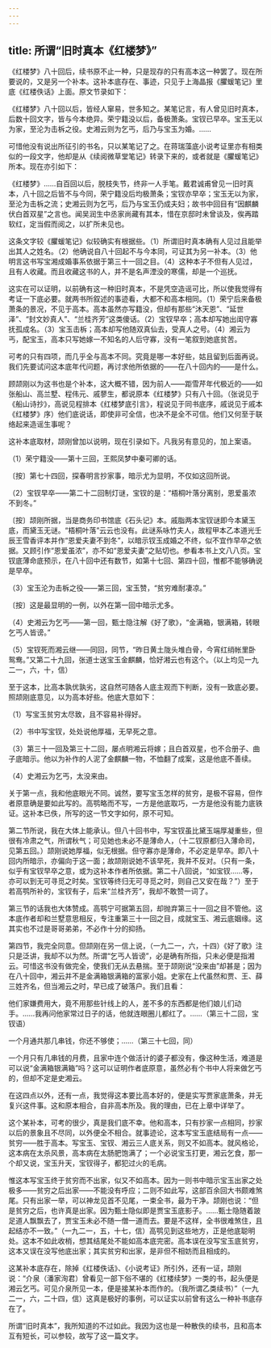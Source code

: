 ```yaml
---
---
---
```

title: 所谓“旧时真本《红楼梦》”
---




《红楼梦》八十回后，续书原不止一种，只是现存的只有高本这一种罢了。现在所要说的，又是另一个补本。这补本底存在、事迹，只见于上海晶报《臞蝯笔记》里底《红楼佚话》上面。原文节录如下：

《红楼梦》八十回以后，皆经人窜易，世多知之。某笔记言，有人曾见旧时真本，后数十回文字，皆与今本绝异。荣宁籍没以后，备极萧条。宝钗已早卒。宝玉无以为家，至沦为击柝之役。史湘云则为乞丐，后乃与宝玉为婚。……

可惜他没有说出所征引的书名，只以某笔记了之。在蒋瑞藻底小说考证里亦有相类似的一段文字，他却是从《续阅微草堂笔记》转录下来的，或者就是《臞蝯笔记》所本。现在亦引如下：

《红楼梦》……自百回以后，脱枝失节，终非一人手笔。戴君诚甫曾见一旧时真本，八十回之后皆不与今同，荣宁籍没后均极萧条；宝钗亦早卒；宝玉无以为家，至沦为击柝之流；史湘云则为乞丐，后乃与宝玉仍成夫妇；故书中回目有“因麒麟伏白首双星”之言也。闻吴润生中丞家尚藏有其本，惜在京邸时未曾谈及，俟再踏软红，定当假而阅之，以扩所未见也。

这条文字较《臞蝯笔记》似较确实有根据些。（1）所谓旧时真本确有人见过且能举出其人之姓名。（2）他确说自八十回起不与今本同，可证其为另一补本。（3）他明言这书写宝湘成婚事系依据于第三十一回之目。（4）这种本子不但有人见过，且有人收藏。而且收藏这书的人，并不是名声湮没的寒儒，却是一个巡抚。

这实在可以证明，以前确有这一种旧时真本，不是凭空造谣可比，所以使我觉得有考证一下底必要。就两书所叙述的事迹看，大都不和高本相同。（1）荣宁后来备极萧条的景况，不见于高本。高本虽然亦写籍没，但却有那些“沐天恩”、“延世泽”、“封文妙真人”、“兰桂齐芳”这类傻话。（2）宝钗早卒；高本却写她出闺守寡抚孤成名。（3）宝玉击柝；高本却写他随双真仙去，受真人之号。（4）湘云为丐，配宝玉，高本只写她嫁一不知名的人后守寡，没有一笔叙到她底贫苦。

可考的只有四项，而几乎全与高本不同。究竟是哪一本好些，姑且留到后面再说。我们先要试问这本底年代问题，再讨求他所依据的——在八十回内的——是什么。

顾颉刚以为这书也是个补本，这大概不错，因为前人——距雪芹年代极近的——如张船山、高兰墅、程伟元、戚蓼生，都说原本《红楼梦》只有八十回。（张说见于《船山诗抄》，高说见程排本《红楼梦底引言》，程说见于同书底序，戚说见于戚本《红楼梦》序）他们底说话，即使非可全信，也决不是全不可信。他们又何至于联络起来造谣生事呢？

这补本底取材，颉刚曾加以说明，现在引录如下。凡我另有意见的，加上案语。

（1）荣宁籍没——第十三回，王熙凤梦中秦可卿的话。

〔按〕第七十四回，探春明言抄家事，暗示尤为显明，不仅如这回所说。

（2）宝钗早卒——第二十二回制灯谜，宝钗的是：“梧桐叶落分离别，恩爱虽浓不到冬。”

〔按〕颉刚所据，当是商务印书馆底《石头记》本。戚脂两本宝钗谜即今本黛玉底，而黛玉无谜。“梧桐叶落”云云也没有。此谜系咏竹夫人，故程甲本乙本道光壬辰王雪香评本并作“恩爱夫妻不到冬”，以暗示钗玉成婚之不终，似不宜作早卒之依据。又顾引作“恩爱虽浓”，亦不如“恩爱夫妻”之贴切也。参看本书上文八八页。宝钗底薄命底预示，在八十回中还有数节，如第十七回、第四十回，惟都不能够确说是早卒。

（3）宝玉沦为击柝之役——第三回，宝玉赞，“贫穷难耐凄凉。”

〔按〕这是最显明的一例，以外在第一回中暗示尤多。

（4）史湘云为乞丐——第一回，甄士隐注解《好了歌》，“金满箱，银满箱，转眼乞丐人皆谤。”

（5）宝钗死而湘云继——同回，同节，“昨日黄土陇头堆白骨，今宵红绡帐里卧鸳鸯。”又第二十九回，张道士送宝玉金麒麟，恰好湘云也有这个。（以上均见一九二一，六，十，信）

至于这本，比高本孰优孰劣，这自然可随各人底主观而下判断，没有一致底必要。照颉刚底意见，以为高本好些。他底大意如下：

（1）写宝玉贫穷太尽致，且不容易补得好。

（2）书中写宝钗，处处说他厚福，无早死之意。

（3）第三十一回及第三十二回，屡点明湘云将嫁；且白首双星，也不合册子、曲子底暗示。他以为补作的人泥了金麒麟一物，不恤翻了成案，这是他底不善续。

（4）史湘云为乞丐，太没来由。

关于第一点，我和他底眼光不同。诚然，要写宝玉怎样的贫穷，是极不容易，但作者原意确是要如此写的。高鹗略而不写，一方是他底取巧，一方是他没有能力底铁证。这补本已佚，所写的这一节文字如何，原不可知。

第二节所说，我在大体上能承认。但八十回书中，写宝钗虽比黛玉端厚凝重些，但很有冷肃之气，所谓秋气；可见她也未必不是薄命人，（十二钗原都归入薄命司，见第五回。）颉刚说她厚福，似无根据。但守寡亦是薄命，不必定是早卒。即八十回内所暗示，亦偏向于这一面；故颉刚说她不该早死，我并不反对。（只有一条，似乎有宝钗早卒之意，或为这补本作者所依据。第二十八回说，“如宝钗……等，亦可以到无可寻觅之时矣。宝钗等终归无可寻觅之时，则自己又安在哉？”）至于若高鹗所补的，宝钗有子，后来“兰桂齐芳”，我却不敢赞一词了。

第三节的话我也大体赞成。高鹗宁可据第五回，却抛弃第三十一回之目不管他。这本底作者却和兰墅意思相反，专注重第三十一回之目，成就宝玉、湘云底姻缘。这其实也不过是哥哥弟弟，不必作十分的抑扬。

第四节，我完全同意。但颉刚在另一信上说，（一九二一，六，十四）《好了歌》注只是泛讲，我却不以为然。所谓“乞丐人皆谤”，必是确有所指，只未必便是指湘云。可惜这书没有做完全，使我们无从去悬揣。至于颉刚说“没来由”却甚是；因为在八十回中，湘云并不是金满箱银满箱的富家小姐。史家在上代虽然和贾、王、薛三姓齐名，但当湘云之时，早已成了破落户。我们且看：

他们家嫌费用大，竟不用那些针线上的人，差不多的东西都是他们娘儿们动手。……我再问他家常过日子的话，他就连眼圈儿都红了。……（第三十二回，宝钗语）

一个月通共那几串钱，你还不够使；……（第三十七回，同）

一个月只有几串钱的月费，且家中连个做活计的婆子都没有，像这种生活，难道是可以说“金满箱银满箱”吗？这可以证明作者底原意，虽然必有个书中人将来做乞丐的，但却不定是史湘云。

在这四点以外，还有一点，我觉得这本要比高本好的，便是实写贾家底萧条，并无复兴这件事。这和原本相合，自非高本所及。我的理由，已在上章中详举了。

这个某补本，可考的很少，真是我们底不幸。他和高本，只有抄家一点相同，抄家以后的景象且不尽同，以外便全不相合。就事迹论，这本写宝玉底结局有一点——贫穷——胜于高本。写宝玉、宝钗、湘云三人底关系，则又不如高本。就风格论，这本病在太杀风景，高本病在太肠肥饱满了；一个必说宝玉打更，湘云乞食，那一个却又说，宝玉升天，宝钗得子，都犯过火的毛病。

惟这本写宝玉终于贫穷而不出家，似又不如高本。因为一则书中暗示宝玉出家之处极多——贫穷之后出家——不能没有呼应；二则不如此写，这部百余回大书颇难煞尾。只有出家一举，可以神龙见首不见尾，一束全书，最为干净。颉刚也说：“但是贫穷之后，也许真是出家。因为甄士隐似即是贾宝玉底影子。……甄士隐随着跛足道人飘飘去了，贾宝玉未必不随一僧一道而去。要是不这样，全书很难煞住，且起结亦不一致。”（一九二一，五，十七，信）高鹗见到这些地方，正是他底聪明处。这本不如此收梢，想其结尾处不能如高本底完密。高本误在没写宝玉底贫穷，这本又误在没写他底出家；其实贫穷和出家，是非但不相妨而且相成的。

这某补本底存在，除掉《红楼佚话》、《小说考证》所引外，还有一证，颉刚说：“介泉（潘家洵君）曾看见一部下俗不堪的《红楼续梦》一类的书，起头便是湘云乞丐。可见介泉所见一本，便是接某补本而作的。（我所谓乙类续书）”（一九二一，六，二十四，信）这真是极好的事例，可以证实以前曾有这么一种补书底存在了。

所谓“旧时真本”，我所知道的不过如此。我因为这也是一种散佚的续书，且和高本互有短长，可以参较，故写了这一篇文字。